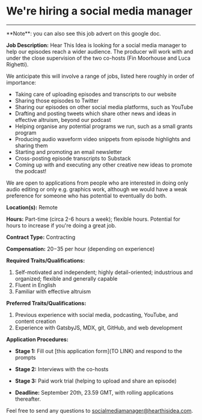 

<Layout>
<Seo title="We're hiring a producer" />
<h1>We're hiring a social media manager</h1>
<hr className="line" />
<div className="producer">
**Note**: you can also see this job advert on this google doc.

**Job Description:** Hear This Idea is looking for a social media manager to help our episodes reach a wider audience. The producer will work with and under the close supervision of the two co-hosts (Fin Moorhouse and Luca Righetti). 

We anticipate this will involve a range of jobs, listed here roughly in order of importance:

- Taking care of uploading episodes and transcripts to our website
- Sharing those episodes to Twitter
- Sharing our episodes on other social media platforms, such as YouTube
- Drafting and posting tweets which share other news and ideas in effective altruism, beyond our podcast
- Helping organise any potential programs we run, such as a small grants program
- Producing audio waveform video snippets from episode highlights and sharing them
- Starting and promoting an email newsletter
- Cross-posting episode transcripts to Substack
- Coming up with and executing any other creative new ideas to promote the podcast!

We are open to applications from people who are interested in doing only audio editing or only e.g. graphics work, although we would have a weak preference for someone who has potential to eventually do both.

**Location(s):** Remote

**Hours:** Part-time (circa 2-6 hours a week); flexible hours. Potential for hours to increase if you're doing a great job.

**Contract Type:** Contracting

**Compensation:** $20-$35 per hour (depending on experience)

**Required Traits/Qualifications:**

1. Self-motivated and independent; highly detail-oriented; industrious and organized; flexible and generally capable
2. Fluent in English
5. Familiar with effective altruism

**Preferred Traits/Qualifications:**

1. Previous experience with social media, podcasting, YouTube, and content creation
2. Experience with GatsbyJS, MDX, git, GitHub, and web development

**Application Procedures:**

- **Stage 1:** Fill out [this application form](TO LINK) and respond to the prompts

- **Stage 2:** Interviews with the co-hosts

- **Stage 3:** Paid work trial (helping to upload and share an episode)

- **Deadline:** September 20th, 23.59 GMT, with rolling applications thereafter.

Feel free to send any questions to socialmediamanager@hearthisidea.com.

</div>
</Layout>